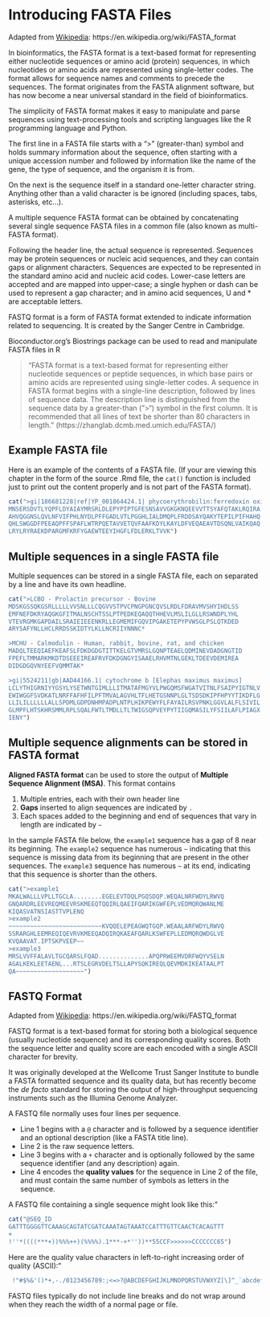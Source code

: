 # Introducing FASTA Files {#introducingFASTA}

<!-- TODO: Add images / examples -->

Adapted from [Wikipedia](https://en.wikipedia.org/wiki/FASTA_format): https://en.wikipedia.org/wiki/FASTA_format

<!-- begin wikipedia -->
In bioinformatics, the FASTA format is a text-based format for representing either nucleotide sequences or amino acid (protein) sequences, in which nucleotides or amino acids are represented using single-letter codes. The format allows for sequence names and comments to precede the sequences. The format originates from the FASTA alignment software, but has now become a near universal standard in the field of bioinformatics.

The simplicity of FASTA format makes it easy to manipulate and parse sequences using text-processing tools and scripting languages like the R programming language and Python.

The first line in a FASTA file starts with a ">" (greater-than) symbol and holds summary information about the sequence, often starting with a unique accession number and followed by information like the name of the gene, the type of sequence, and the organism it is from.

On the  next is the  sequence itself in a standard one-letter character string. Anything other than a valid character is be ignored (including spaces, tabs, asterisks, etc...).

A multiple sequence FASTA format can be obtained by concatenating several single sequence FASTA files in a common file (also known as multi-FASTA format). 

Following the header line, the actual sequence is represented. Sequences may be protein sequences or nucleic acid sequences, and they can contain gaps or alignment characters. Sequences are expected to be represented in the standard amino acid and nucleic acid codes.  Lower-case letters are accepted and are mapped into upper-case; a single hyphen or dash can be used to represent a gap character; and in amino acid sequences, U and * are acceptable letters.

FASTQ format is a form of FASTA format extended to indicate information related to sequencing. It is created by the Sanger Centre in Cambridge.

Bioconductor.org's Biostrings package can be used to read and manipulate FASTA files in R

<!-- end wikipedia -->

>"FASTA format is a text-based format for representing either nucleotide sequences or peptide sequences, in which base pairs or amino acids are represented using single-letter codes. A sequence in FASTA format begins with a single-line description, followed by lines of sequence data. The description line is distinguished from the sequence data by a greater-than (">") symbol in the first column. It is recommended that all lines of text be shorter than 80 characters in length." (https://zhanglab.dcmb.med.umich.edu/FASTA/)

## Example FASTA file

Here is an example of the contents of a FASTA file.  (If your are viewing this chapter in the form of the source .Rmd file, the `cat()` function is included just to print out the content properly and is not part of the FASTA format).

```r
cat(">gi|186681228|ref|YP_001864424.1| phycoerythrobilin:ferredoxin oxidoreductase
MNSERSDVTLYQPFLDYAIAYMRSRLDLEPYPIPTGFESNSAVVGKGKNQEEVVTTSYAFQTAKLRQIRA
AHVQGGNSLQVLNFVIFPHLNYDLPFFGADLVTLPGGHLIALDMQPLFRDDSAYQAKYTEPILPIFHAHQ
QHLSWGGDFPEEAQPFFSPAFLWTRPQETAVVETQVFAAFKDYLKAYLDFVEQAEAVTDSQNLVAIKQAQ
LRYLRYRAEKDPARGMFKRFYGAEWTEEYIHGFLFDLERKLTVVK")
```

## Multiple sequences in a single FASTA file

Multiple sequences can be stored in a single FASTA file, each on separated by a line and have its own headline.

```r
cat(">LCBO - Prolactin precursor - Bovine
MDSKGSSQKGSRLLLLLVVSNLLLCQGVVSTPVCPNGPGNCQVSLRDLFDRAVMVSHYIHDLSS
EMFNEFDKRYAQGKGFITMALNSCHTSSLPTPEDKEQAQQTHHEVLMSLILGLLRSWNDPLYHL
VTEVRGMKGAPDAILSRAIEIEEENKRLLEGMEMIFGQVIPGAKETEPYPVWSGLPSLQTKDED
ARYSAFYNLLHCLRRDSSKIDTYLKLLNCRIIYNNNC*

>MCHU - Calmodulin - Human, rabbit, bovine, rat, and chicken
MADQLTEEQIAEFKEAFSLFDKDGDGTITTKELGTVMRSLGQNPTEAELQDMINEVDADGNGTID
FPEFLTMMARKMKDTDSEEEIREAFRVFDKDGNGYISAAELRHVMTNLGEKLTDEEVDEMIREA
DIDGDGQVNYEEFVQMMTAK*

>gi|5524211|gb|AAD44166.1| cytochrome b [Elephas maximus maximus]
LCLYTHIGRNIYYGSYLYSETWNTGIMLLLITMATAFMGYVLPWGQMSFWGATVITNLFSAIPYIGTNLV
EWIWGGFSVDKATLNRFFAFHFILPFTMVALAGVHLTFLHETGSNNPLGLTSDSDKIPFHPYYTIKDFLG
LLILILLLLLLALLSPDMLGDPDNHMPADPLNTPLHIKPEWYFLFAYAILRSVPNKLGGVLALFLSIVIL
GLMPFLHTSKHRSMMLRPLSQALFWTLTMDLLTLTWIGSQPVEYPYTIIGQMASILYFSIILAFLPIAGX
IENY")
```


<!-- TODO: newline character, multiple entries per a single file, need for processing, etc.  Move info from chapter to here. -->


## Multiple sequence alignments can be stored in FASTA format

**Aligned FASTA format** can be used to store the output of **Multiple Sequence Alignment (MSA)**.  This format contains 

1. Multiple entries, each with their own header line
1. **Gaps** inserted to align sequences are indicated by `.`
1. Each spaces added to the beginning and end of sequences that vary in length are indicated by `~`

In the sample FASTA file below, the `example1` sequence has a gap of 8 near its beginning.  The `example2` sequence has numerous `~` indicating that this sequence is missing data from its beginning that are present in the other sequences.  The `example3` sequence has numerous `~` at its end, indicating that this sequence is shorter than the others.

```r
cat(">example1 
MKALWALLLVPLLTGCLA........EGELEVTDQLPGQSDQP.WEQALNRFWDYLRWVQ
GNQARDRLEEVREQMEEVRSKMEEQTQQIRLQAEIFQARIKGWFEPLVEDMQRQWANLME
KIQASVATNSIASTTVPLENQ
>example2 
~~~~~~~~~~~~~~~~~~~~~~~~~~KVQQELEPEAGWQTGQP.WEAALARFWDYLRWVQ
SSRARGHLEEMREQIQEVRVKMEEQADQIRQKAEAFQARLKSWFEPLLEDMQRQWDGLVE
KVQAAVAT.IPTSKPVEEP~~
>example3 
MRSLVVFFALAVLTGCQARSLFQAD..............APQPRWEEMVDRFWQYVSELN
AGALKEKLEETAENL...RTSLEGRVDELTSLLAPYSQKIREQLQEVMDKIKEATAALPT
QA~~~~~~~~~~~~~~~~~~~")
```


## FASTQ Format

Adapted from [Wikipedia](https://en.wikipedia.org/wiki/FASTQ_format): https://en.wikipedia.org/wiki/FASTQ_format

FASTQ format is a text-based format for storing both a biological sequence (usually nucleotide sequence) and its corresponding quality scores. Both the sequence letter and quality score are each encoded with a single ASCII character for brevity.

It was originally developed at the Wellcome Trust Sanger Institute to bundle a FASTA formatted sequence and its quality data, but has recently become the *de facto* standard for storing the output of high-throughput sequencing instruments such as the Illumina Genome Analyzer.

A FASTQ file normally uses four lines per sequence.

* Line 1 begins with a `@` character and is followed by a sequence identifier and an optional description (like a FASTA title line).
* Line 2 is the raw sequence letters.
* Line 3 begins with a `+` character and is optionally followed by the same sequence identifier (and any description) again.
* Line 4 encodes the **quality values** for the sequence in Line 2 of the file, and must contain the same number of symbols as letters in the sequence.

A FASTQ file containing a single sequence might look like this:"

```r
cat("@SEQ_ID
GATTTGGGGTTCAAAGCAGTATCGATCAAATAGTAAATCCATTTGTTCAACTCACAGTTT
+
!''*((((***+))%%%++)(%%%%).1***-+*''))**55CCF>>>>>>CCCCCCC65")
```


Here are the quality value characters in left-to-right increasing order of quality (ASCII):"

```r
 !"#$%&'()*+,-./0123456789:;<=>?@ABCDEFGHIJKLMNOPQRSTUVWXYZ[\]^_`abcdefghijklmnopqrstuvwxyz{|}~
```

FASTQ files typically do not include line breaks and do not wrap around when they reach the width of a normal page or file.
